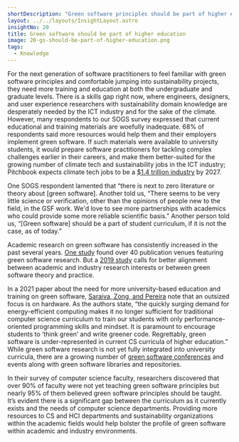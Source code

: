 ```yaml
---
shortDescription: "Green software principles should be part of higher education."
layout: ../../layouts/InsightLayout.astro
insightNo: 20
title: Green software should be part of higher education
image: 20-gs-should-be-part-of-higher-education.png
tags:
  - Knowledge
---
```


For the next generation of software practitioners to feel familiar with green software principles and comfortable jumping into sustainability projects, they need more training and education at both the undergraduate and graduate levels. There is a skills gap right now, where engineers, designers, and user experience researchers with sustainability domain knowledge are desperately needed by the ICT industry and for the sake of the climate. However, many respondents to our SOGS survey expressed that current educational and training materials are woefully inadequate. 68% of respondents said more resources would help them and their employers implement green software. If such materials were available to university students, it would prepare software practitioners for tackling complex challenges earlier in their careers, and make them better-suited for the growing number of climate tech and sustainability jobs in the ICT industry; Pitchbook expects climate tech jobs to be a [$1.4 trillion industry](https://techcrunch.com/2022/11/05/laid-off-climate-tech-is-looking-for-talent-and-founders/) by 2027.

One SOGS respondent lamented that “there is next to zero literature or theory about [green software]. Another told us, “There seems to be very little science or verification, other than the opinions of people new to the field, in the GSF work. We'd love to see more partnerships with academics who could provide some more reliable scientific basis.” Another person told us, “[Green software] should be a part of student curriculum, if it is not the case, as of today.”

Academic research on green software has consistently increased in the past several years. [One study](https://dl.acm.org/doi/10.1145/3275245.3275258) found over 40 publication venues featuring green software research. But a [2019 study](https://dl.acm.org/doi/pdf/10.1145/3350768.3350770) calls for better alignment between academic and industry research interests or between green software theory and practice.

In a 2021 paper about the need for more university-based education and training on green software, [Saraiva, Zong, and Pereira](https://dl.acm.org/doi/pdf/10.1145/3430665.3456386) note that an outsized focus is on hardware. As the authors state, “the quickly surging demand for energy-efficient computing makes it no longer sufficient for traditional computer science curriculum to train our students with only performance-oriented programming skills and mindset. It is paramount to encourage students to ‘think green’ and write greener code. Regrettably, green software is under-represented in current CS curricula of higher education.” While green software research is not yet fully integrated into university curricula, there are a growing number of [green software conferences](https://www.igscc.org/) and events along with green software libraries and repositories.

In their survey of computer science faculty, researchers discovered that over 90% of faculty were not yet teaching green software principles but nearly 95% of them believed green software principles should be taught. It’s evident there is a significant gap between the curriculum as it currently exists and the needs of computer science departments. Providing more resources to CS and HCI departments and sustainability organizations within the academic fields would help bolster the profile of green software within academic and industry environments.